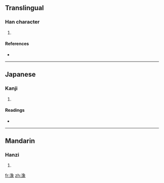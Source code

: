 ==Translingual==

===Han character===
{{Han char|rn=85|rad=水|as=12|sn=15|four=3713<sub>2</sub>|canj=水弓日人 (ENAO)}}

# {{defn|Han|sort=水12}}

====References====
* {{Han ref|kx=0648.350|dkj=18226|dj=1058.190|hdz=31726.110|uh=6F52|ud=28498|bh=E64D|bd=58957}}

----

==Japanese==

===Kanji===
{{ja-kanji|grade=|rs=水12}}

# {{defn|Japanese}}

====Readings====
* {{ja-readings|on=[[とう]] (tō), [[どう]] (dō), [[しょう]] (shō), [[ぞう]] (zō)|kun=[[ただよう]] (tadayou)}}

----

==Mandarin==

===Hanzi===
{{cmn-hanzi|pin=[[bō]] ([[bo1]]), [[dàng]] ([[dang4]]), [[fān]] ([[fan1]]), [[pán]] ([[pan2]]), [[pàn]] ([[pan4]])|wg=po<sup>1</sup>, tang<sup>4</sup>, fan<sup>1</sup>, p'an<sup>2</sup>, p'an<sup>4</sup>}}

# {{defn|Mandarin}}

[[fr:潒]]
[[zh:潒]]